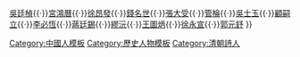 {{Navbox
|name=江左十五子
|title=江左十五子
|titlestyle = background-color:#dbd2a2;
|style = width:90%;text-align:center; 
|groupstyle = text-align:center; background-color:#dbd2a2;
|liststyle = text-align:center;
|list1style = text-align:center;
|list1=[[王式丹]]{{·}}[[吳廷楨]]{{·}}[[宮鴻曆]]{{·}}[[徐昂發]]{{·}}[[錢名世]]{{·}}[[張大受 (康熙進士)|張大受]]{{·}}[[管棆]]{{·}}[[吳士玉]]{{·}}[[顧嗣立]]{{·}}[[李必恆]]{{·}}[[蔣廷錫]]{{·}}[[繆沅]]{{·}}[[王圖炳]]{{·}}[[徐永宣]]{{·}}[[郭元𨥤]] 
}}
<noinclude>[[Category:中國人模板]][[Category:歷史人物模板]][[Category:清朝詩人]]</noinclude>